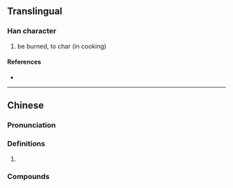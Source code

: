 {{character info/new}}
==Translingual==

===Han character===
{{Han char|rn=86|rad=火|as=09|sn=13|four=|canj=FJRB|ids=⿰火胡}}

# be burned, to char (in cooking)

====References====
* {{Han ref|kx=0678.161|dkj=19261|hdz=32215.050|uh=7173|ud=29043}}

----

==Chinese==
{{zh-forms}}

===Pronunciation===
{{zh-pron
|m=hú
|cat=
}}

===Definitions===
{{zh-hanzi}}

# {{rfdef|zh}}

===Compounds===
{{zh-der|麵煳}}